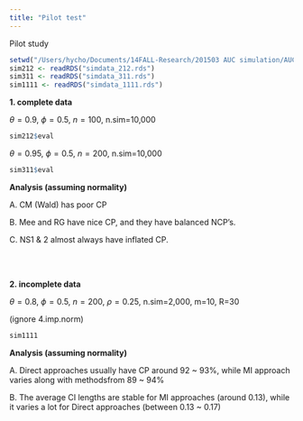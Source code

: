 ```yaml
---
title: "Pilot test"
---
```


Pilot study
```r
setwd("/Users/hycho/Documents/14FALL-Research/201503 AUC simulation/AUCCI_GJM")
sim212 <- readRDS("simdata_212.rds")
sim311 <- readRDS("simdata_311.rds")
sim1111 <- readRDS("simdata_1111.rds")
```

**1. complete data**

$\theta=0.9$, $\phi=0.5$, $n=100$, n.sim=10,000
```r
sim212$eval
```

$\theta=0.95$, $\phi=0.5$, $n=200$, n.sim=10,000
```r
sim311$eval
```

**Analysis (assuming normality)**

A. CM (Wald) has poor CP

B. Mee and RG have nice CP, and they have balanced NCP's.

C. NS1 & 2 almost always have inflated CP.


<br>
<br>

**2. incomplete data**

$\theta=0.8$, $\phi=0.5$, $n=200$, $\rho=0.25$, n.sim=2,000, m=10, R=30

(ignore 4.imp.norm)
```r
sim1111
```

**Analysis (assuming normality)**

A. Direct approaches usually have CP around 92 ~ 93%, while MI approach varies along with methodsfrom 89 ~ 94%

B. The average CI lengths are stable for MI approaches (around 0.13), while it varies a lot for Direct approaches (between 0.13 ~ 0.17)
